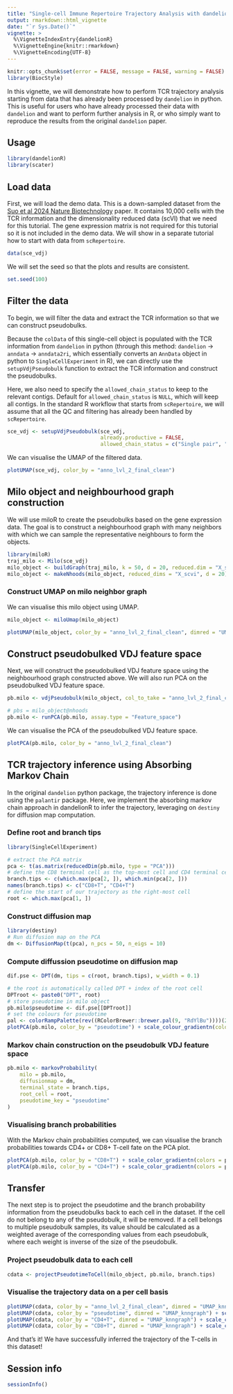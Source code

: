 ```yaml
---
title: "Single-cell Immune Repertoire Trajectory Analysis with dandelionR"
output: rmarkdown::html_vignette
date: "`r Sys.Date()`"
vignette: >
  %\VignetteIndexEntry{dandelionR}
  %\VignetteEngine{knitr::rmarkdown}
  %\VignetteEncoding{UTF-8}
---
```

```r
knitr::opts_chunk$set(error = FALSE, message = FALSE, warning = FALSE)
library(BiocStyle)
```

In this vignette, we will demonstrate how to perform TCR trajectory analysis starting from data that has already been processed by `dandelion` in python. This is useful for users who have already processed their data with `dandelion` and want to perform further analysis in R, or who simply want to reproduce the results from the original `dandelion` paper.

## Usage

```r
library(dandelionR)
library(scater)
```

## Load data
First, we will load the demo data. This is a down-sampled dataset from the [Suo et al 2024 Nature Biotechnology](https://www.nature.com/articles/s41587-023-01734-7) paper. It contains 10,000 cells with the TCR information and the dimensionality reduced data (scVI) that we need for this tutorial. The gene expression matrix is not required for this tutorial so it is not included in the demo data. We will show in a separate tutorial how to start with data from `scRepertoire`.
```r
data(sce_vdj)
```
We will set the seed so that the plots and results are consistent.
```r
set.seed(100)
```

## Filter the data

To begin, we will filter the data and extract the TCR information so that we can construct pseudobulks. 

Because the `colData` of this single-cell object is populated with the TCR information from `dandelion` in python (through this method: `dandelion` -> `anndata` -> `anndata2ri`, which essentially converts an `AnnData` object in python to `SingleCellExperiment` in R), we can directly use the `setupVdjPseudobulk` function to extract the TCR information and construct the pseudobulks.

Here, we also need to specify the `allowed_chain_status` to keep to the relevant contigs. Default for `allowed_chain_status` is `NULL`, which will keep all contigs. In the standard R workflow that starts from `scRepertoire`, we will assume that all the QC and filtering has already been handled by `scRepertoire`.

```r
sce_vdj <- setupVdjPseudobulk(sce_vdj, 
                              already.productive = FALSE, 
                              allowed_chain_status = c("Single pair", "Extra pair", "Extra pair-exception", "Orphan VDJ", "Orphan VDJ-exception"))
```

We can visualise the UMAP of the filtered data.
```r
plotUMAP(sce_vdj, color_by = "anno_lvl_2_final_clean")
```

## Milo object and neighbourhood graph construction

We will use miloR to create the pseudobulks based on the gene expression data. The goal is to construct a neighbourhood graph with many neighbors with which we can sample the representative neighbours to form the objects.
```r
library(miloR)
traj_milo <- Milo(sce_vdj)
milo_object <- buildGraph(traj_milo, k = 50, d = 20, reduced.dim = "X_scvi")
milo_object <- makeNhoods(milo_object, reduced_dims = "X_scvi", d = 20)
```
### Construct UMAP on milo neighbor graph

We can visualise this milo object using UMAP.
```r
milo_object <- miloUmap(milo_object)
```
```r
plotUMAP(milo_object, color_by = "anno_lvl_2_final_clean", dimred = "UMAP_knngraph")
```

## Construct pseudobulked VDJ feature space

Next, we will construct the pseudobulked VDJ feature space using the neighbourhood graph constructed above. We will also run PCA on the pseudobulked VDJ feature space.
```r
pb.milo <- vdjPseudobulk(milo_object, col_to_take = "anno_lvl_2_final_clean")

# pbs = milo_object@nhoods
pb.milo <- runPCA(pb.milo, assay.type = "Feature_space")
```

We can visualise the PCA of the pseudobulked VDJ feature space.
```r
plotPCA(pb.milo, color_by = "anno_lvl_2_final_clean")
```

## TCR trajectory inference using Absorbing Markov Chain

In the original `dandelion` python package, the trajectory inference is done using the `palantir` package. Here, we implement the absorbing markov chain approach in dandelionR to infer the trajectory, leveraging on `destiny` for diffusion map computation.

### Define root and branch tips
```r
library(SingleCellExperiment)

# extract the PCA matrix
pca <- t(as.matrix(reducedDim(pb.milo, type = "PCA")))
# define the CD8 terminal cell as the top-most cell and CD4 terminal cell as the bottom-most cell
branch.tips <- c(which.max(pca[2, ]), which.min(pca[2, ]))
names(branch.tips) <- c("CD8+T", "CD4+T")
# define the start of our trajectory as the right-most cell
root <- which.max(pca[1, ])
```

### Construct diffusion map
```r
library(destiny)
# Run diffusion map on the PCA
dm <- DiffusionMap(t(pca), n_pcs = 50, n_eigs = 10)
```

### Compute diffussion pseudotime on diffusion map
```r
dif.pse <- DPT(dm, tips = c(root, branch.tips), w_width = 0.1)
```

```r
# the root is automatically called DPT + index of the root cell
DPTroot <- paste0("DPT", root)
# store pseudotime in milo object
pb.milo$pseudotime <- dif.pse[[DPTroot]]
# set the colours for pseudotime
pal <- colorRampPalette(rev((RColorBrewer::brewer.pal(9, "RdYlBu"))))(255)
plotPCA(pb.milo, color_by = "pseudotime") + scale_colour_gradientn(colours = pal)
```

### Markov chain construction on the pseudobulk VDJ feature space

```r
pb.milo <- markovProbability(
    milo = pb.milo,
    diffusionmap = dm,
    terminal_state = branch.tips,
    root_cell = root,
    pseudotime_key = "pseudotime"
)
```

### Visualising branch probabilities

With the Markov chain probabilities computed, we can visualise the branch probabilities towards CD4+ or CD8+ T-cell fate on the PCA plot.
```r
plotPCA(pb.milo, color_by = "CD8+T") + scale_color_gradientn(colors = pal)
plotPCA(pb.milo, color_by = "CD4+T") + scale_color_gradientn(colors = pal)
```

## Transfer

The next step is to project the pseudotime and the branch probability information from the pseudobulks back to each cell in the dataset. If the cell do not belong to any of the pseudobulk, it will be removed. If a cell belongs to multiple pseudobulk samples, its value should be calculated as a weighted average of the corresponding values from each pseudobulk, where each weight is inverse of the size of the pseudobulk.

### Project pseudobulk data to each cell
```r
cdata <- projectPseudotimeToCell(milo_object, pb.milo, branch.tips)
```

### Visualise the trajectory data on a per cell basis
```r
plotUMAP(cdata, color_by = "anno_lvl_2_final_clean", dimred = "UMAP_knngraph")
plotUMAP(cdata, color_by = "pseudotime", dimred = "UMAP_knngraph") + scale_color_gradientn(colors = pal)
plotUMAP(cdata, color_by = "CD4+T", dimred = "UMAP_knngraph") + scale_color_gradientn(colors = pal)
plotUMAP(cdata, color_by = "CD8+T", dimred = "UMAP_knngraph") + scale_color_gradientn(colors = pal)
```

And that's it! We have successfully inferred the trajectory of the T-cells in this dataset!

## Session info

```r
sessionInfo()
```
